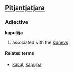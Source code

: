 ==[[Pitjantjatjara]]==
===Adjective===
'''kapuḻitja'''

# associated with the [[kidney]]s

====Related terms====
*[[kapuḻ]], [[kapuḻpa]]
